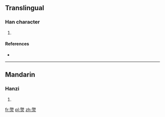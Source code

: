 ==Translingual==

===Han character===
{{Han char|rn=86|rad=火|as=09|sn=13|four=|canj=BUF}}

# {{defn|Han|sort=火09}}

====References====
* {{Han ref|kx=0812.190|dkj=23508|hdz=42501.150|uh=715B|ud=29019}}

----

==Mandarin==

===Hanzi===
{{cmn-hanzi|pin=[[jiǒng]] ([[jiong3]])|wg=chiung<sup>3</sup>}}

# {{defn|lang=cmn|sort=火09}}

[[fr:煛]]
[[pl:煛]]
[[zh:煛]]